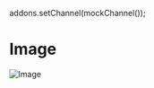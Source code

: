
addons.setChannel(mockChannel());

<Meta title="Atoms" component={Image} />

# Image

<Preview>
  <Story name="Image">
    <Image
      src="https://images.pexels.com/photos/814499/pexels-photo-814499.jpeg?auto=compress&cs=tinysrgb&dpr=1&w=500"
      alt="Image"
    />
  </Story>
</Preview>
